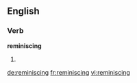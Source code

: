 ==English==

===Verb===
'''reminiscing'''

# {{present participle of|[[reminisce]]}}

[[de:reminiscing]]
[[fr:reminiscing]]
[[vi:reminiscing]]